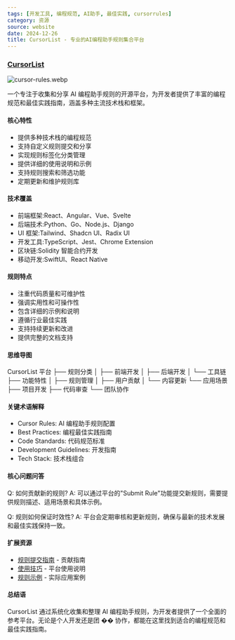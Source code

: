 ```yaml
---
tags: [开发工具, 编程规范, AI助手, 最佳实践, cursorrules]
category: 资源
source: website
date: 2024-12-26
title: CursorList - 专业的AI编程助手规则集合平台
---
```


### [CursorList](https://cursorlist.com/)

![cursor-rules.webp](https://img.mengpeng.tech/i/2024/12/26/676ce4503ecac.webp)

一个专注于收集和分享 AI 编程助手规则的开源平台，为开发者提供了丰富的编程规范和最佳实践指南，涵盖多种主流技术栈和框架。

#### 核心特性

-   提供多种技术栈的编程规范
-   支持自定义规则提交和分享
-   实现规则标签化分类管理
-   提供详细的使用说明和示例
-   支持规则搜索和筛选功能
-   定期更新和维护规则库

#### 技术覆盖

-   前端框架:React、Angular、Vue、Svelte
-   后端技术:Python、Go、Node.js、Django
-   UI 框架:Tailwind、Shadcn UI、Radix UI
-   开发工具:TypeScript、Jest、Chrome Extension
-   区块链:Solidity 智能合约开发
-   移动开发:SwiftUI、React Native

#### 规则特点

-   注重代码质量和可维护性
-   强调实用性和可操作性
-   包含详细的示例和说明
-   遵循行业最佳实践
-   支持持续更新和改进
-   提供完整的文档支持

#### 思维导图

CursorList 平台
├── 规则分类
│ ├── 前端开发
│ ├── 后端开发
│ └── 工具链
├── 功能特性
│ ├── 规则管理
│ ├── 用户贡献
│ └── 内容更新
└── 应用场景
├── 项目开发
├── 代码审查
└── 团队协作

#### 关键术语解释

-   Cursor Rules: AI 编程助手规则配置
-   Best Practices: 编程最佳实践指南
-   Code Standards: 代码规范标准
-   Development Guidelines: 开发指南
-   Tech Stack: 技术栈组合

#### 核心问题问答

Q: 如何贡献新的规则?
A: 可以通过平台的"Submit Rule"功能提交新规则，需要提供规则描述、适用场景和具体示例。

Q: 规则如何保证时效性?
A: 平台会定期审核和更新规则，确保与最新的技术发展和最佳实践保持一致。

#### 扩展资源

-   [规则提交指南](https://cursorlist.com/submit) - 贡献指南
-   [使用技巧](https://cursorlist.com/tips) - 平台使用说明
-   [规则示例](https://cursorlist.com/examples) - 实际应用案例

#### 总结语

CursorList 通过系统化收集和整理 AI 编程助手规则，为开发者提供了一个全面的参考平台。无论是个人开发还是团 �� 协作，都能在这里找到适合的编程规范和最佳实践指南。
